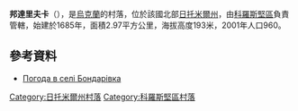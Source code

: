 {{coord|50|53|31|N|28|14|21|E|scale:30000|display=title}}

'''邦達里夫卡'''（{{lang-uk|Бондарівка}}），是[[烏克蘭|烏克蘭]]的村落，位於該國北部[[日托米爾州|日托米爾州]]，由[[科羅斯堅區|科羅斯堅區]]負責管轄，始建於1685年，面積2.97平方公里，海拔高度193米，2001年人口960。

==參考資料==
* [http://weather.in.ua/ua/zhitomirskaja/1755 Погода в селі Бондарівка] {{Wayback|url=http://weather.in.ua/ua/zhitomirskaja/1755 |date=20160305093613 }}

{{DEFAULTSORT:Бондарівка}}
[[Category:日托米爾州村落|Category:日托米爾州村落]]
[[Category:科羅斯堅區村落|Category:科羅斯堅區村落]]


{{Zhytomyr-geo-stub}}
